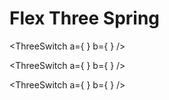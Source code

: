 # Flex Three Spring


<ThreeSwitch
    a={
        <FlexThreeSpringVirtualizedRoot width={1} height={1} key="A" flexDirection="row">
            <FlexThreeSpringVirtualized flexDirection="column" index={0} flexGrow={1}>
                <FlexThreeSpringVirtualized
                    marginLeft={0.05}
                    marginRight={0.05}
                    marginBottom={0.05}
                    marginTop={0.05}
                    id="0"
                    index={0}
                    flexGrow={1}
                />
                <FlexThreeSpringVirtualized
                    marginLeft={0.05}
                    marginRight={0.05}
                    marginBottom={0.05}
                    marginTop={0.05}
                    id="1"
                    index={1}
                    flexGrow={1}
                />
            </FlexThreeSpringVirtualized>
            <FlexThreeSpringVirtualized flexDirection="column" index={1} flexGrow={1}>
                <FlexThreeSpringVirtualized
                    marginLeft={0.05}
                    marginRight={0.05}
                    marginBottom={0.05}
                    marginTop={0.05}
                    id="2"
                    index={0}
                    flexGrow={1}
                />
                <FlexThreeSpringVirtualized
                    marginLeft={0.05}
                    marginRight={0.05}
                    marginBottom={0.05}
                    marginTop={0.05}
                    id="3"
                    index={1}
                    flexGrow={1}
                />
            </FlexThreeSpringVirtualized>
        </FlexThreeSpringVirtualizedRoot>
    }
    b={
        <FlexThreeSpringVirtualizedRoot width={1} height={1} key="B" flexDirection="row">
            <FlexThreeSpringVirtualized
                marginLeft={0.05}
                marginRight={0.05}
                marginBottom={0.05}
                marginTop={0.05}
                id="0"
                index={0}
                flexGrow={1}
            />
            <FlexThreeSpringVirtualized
                marginLeft={0.05}
                marginRight={0.05}
                marginBottom={0.05}
                marginTop={0.05}
                id="1"
                index={1}
                flexGrow={1}
            />
            <FlexThreeSpringVirtualized
                marginLeft={0.05}
                marginRight={0.05}
                marginBottom={0.05}
                marginTop={0.05}
                id="2"
                index={2}
                flexGrow={1}
            />
            <FlexThreeSpringVirtualized
                marginLeft={0.05}
                marginRight={0.05}
                marginBottom={0.05}
                marginTop={0.05}
                id="3"
                index={3}
                flexGrow={1}
            />
        </FlexThreeSpringVirtualizedRoot>
    }
/>

<ThreeSwitch
    a={
        <FlexThreeSpringVirtualizedRoot width={1} height={1} key="A" flexDirection="row">
            <FlexThreeSpringVirtualized flexDirection="column" index={0} flexGrow={1}>
                <FlexThreeSpringVirtualized
                    marginLeft={0.05}
                    marginRight={0.05}
                    marginBottom={0.05}
                    marginTop={0.05}
                    id="0"
                    index={0}
                    flexGrow={1}
                />
                <FlexThreeSpringVirtualized
                    marginLeft={0.05}
                    marginRight={0.05}
                    marginBottom={0.05}
                    marginTop={0.05}
                    id="1"
                    index={1}
                    flexGrow={1}
                />
            </FlexThreeSpringVirtualized>
            <FlexThreeSpringVirtualized flexDirection="column" index={1} flexGrow={1}>
                <FlexThreeSpringVirtualized
                    marginLeft={0.05}
                    marginRight={0.05}
                    marginBottom={0.05}
                    marginTop={0.05}
                    id="2"
                    index={0}
                    flexGrow={1}
                />
                <FlexThreeSpringVirtualized
                    marginLeft={0.05}
                    marginRight={0.05}
                    marginBottom={0.05}
                    marginTop={0.05}
                    id="3"
                    index={1}
                    flexGrow={1}
                />
            </FlexThreeSpringVirtualized>
        </FlexThreeSpringVirtualizedRoot>
    }
    b={
        <FlexThreeSpringVirtualizedRoot width={1} height={1} key="B" flexDirection="row">
            <FlexThreeSpringVirtualized
                marginLeft={0.05}
                marginRight={0.05}
                marginBottom={0.05}
                marginTop={0.05}
                id="0"
                index={0}
                flexGrow={1}>
                <FlexThreeSpringVirtualized
                    marginLeft={0.05}
                    marginRight={0.05}
                    marginBottom={0.05}
                    marginTop={0.05}
                    id="1"
                    index={0}
                    flexGrow={1}>
                    <FlexThreeSpringVirtualized
                        marginLeft={0.05}
                        marginRight={0.05}
                        marginBottom={0.05}
                        marginTop={0.05}
                        id="2"
                        index={0}
                        flexGrow={1}>
                        <FlexThreeSpringVirtualized
                            marginLeft={0.05}
                            marginRight={0.05}
                            marginBottom={0.05}
                            marginTop={0.05}
                            id="3"
                            index={0}
                            flexGrow={1}
                        />
                    </FlexThreeSpringVirtualized>
                </FlexThreeSpringVirtualized>
            </FlexThreeSpringVirtualized>
        </FlexThreeSpringVirtualizedRoot>
    }
/>

<ThreeSwitch
    a={
        <FlexThreeSpringVirtualizedRoot width={1} height={1} key="A" flexDirection="row">
            <FlexThreeSpringVirtualized
                marginLeft={0.05}
                marginRight={0.05}
                marginBottom={0.05}
                marginTop={0.05}
                id="0"
                index={0}
                flexGrow={1}
            />
            <FlexThreeSpringVirtualized
                marginLeft={0.05}
                marginRight={0.05}
                marginBottom={0.05}
                marginTop={0.05}
                id="1"
                index={1}
                flexGrow={1}
            />
            <FlexThreeSpringVirtualized
                marginLeft={0.05}
                marginRight={0.05}
                marginBottom={0.05}
                marginTop={0.05}
                id="2"
                index={2}
                flexGrow={1}
            />
            <FlexThreeSpringVirtualized
                marginLeft={0.05}
                marginRight={0.05}
                marginBottom={0.05}
                marginTop={0.05}
                id="3"
                index={3}
                flexGrow={1}
            />
        </FlexThreeSpringVirtualizedRoot>
    }
    b={
        <FlexThreeSpringVirtualizedRoot width={1} height={1} key="B" flexDirection="row">
            <FlexThreeSpringVirtualized id="2" index={0} flexGrow={1} />
        </FlexThreeSpringVirtualizedRoot>
    }
/>

